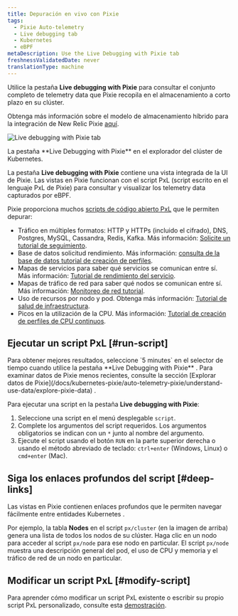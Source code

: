 ```yaml
---
title: Depuración en vivo con Pixie
tags:
  - Pixie Auto-telemetry
  - Live debugging tab
  - Kubernetes
  - eBPF
metaDescription: Use the Live Debugging with Pixie tab
freshnessValidatedDate: never
translationType: machine
---
```



Utilice la pestaña <DoNotTranslate>**Live debugging with Pixie**</DoNotTranslate> para consultar el conjunto completo de telemetry data que Pixie recopila en el almacenamiento a corto plazo en su clúster.

Obtenga más información sobre el modelo de almacenamiento híbrido para la integración de New Relic Pixie [aquí](/docs/kubernetes-pixie/auto-telemetry-pixie/understand-use-data/overview).

<img
  title="Live debugging with Pixie tab"
  alt="Live debugging with Pixie tab"
  src={pixieLiveDebugging}
/>

<figcaption>
  La pestaña <DoNotTranslate>**Live Debugging with Pixie**</DoNotTranslate> en el explorador del clúster de Kubernetes.
</figcaption>

La pestaña <DoNotTranslate>**Live debugging with Pixie**</DoNotTranslate> contiene una vista integrada de la UI de Pixie. Las vistas en Pixie funcionan con el script PxL (script escrito en el lenguaje PxL de Pixie) para consultar y visualizar los telemetry data capturados por eBPF.

Pixie proporciona muchos [scripts de código abierto PxL](https://github.com/pixie-io/pixie/tree/main/src/pxl_scripts) que le permiten depurar:

* Tráfico en múltiples formatos: HTTP y HTTPs (incluido el cifrado), DNS, Postgres, MySQL, Cassandra, Redis, Kafka. Más información: [Solicite un tutorial de seguimiento](https://docs.px.dev/tutorials/pixie-101/request-tracing/).
* Base de datos solicitud rendimiento. Más información: [consulta de la base de datos tutorial de creación de perfiles](https://docs.px.dev/tutorials/pixie-101/database-query-profiling/).
* Mapas de servicios para saber qué servicios se comunican entre sí. Más información: [Tutorial de rendimiento del servicio](https://docs.px.dev/tutorials/pixie-101/service-performance/).
* Mapas de tráfico de red para saber qué nodos se comunican entre sí. Más información: [Monitoreo de red tutorial](https://docs.px.dev/tutorials/pixie-101/network-monitoring/).
* Uso de recursos por nodo y pod. Obtenga más información: [Tutorial de salud de infraestructura](https://docs.px.dev/tutorials/pixie-101/infra-health/).
* Picos en la utilización de la CPU. Más información: [Tutorial de creación de perfiles de CPU continuos](https://docs.px.dev/tutorials/pixie-101/profiler/).

## Ejecutar un script PxL [#run-script]

<Callout variant="important">
  Para obtener mejores resultados, seleccione `5 minutes` en el selector de tiempo cuando utilice la pestaña <DoNotTranslate>**Live Debugging with Pixie**</DoNotTranslate> . Para examinar datos de Pixie menos recientes, consulte la sección [Explorar datos de Pixie](/docs/kubernetes-pixie/auto-telemetry-pixie/understand-use-data/explore-pixie-data) .
</Callout>

Para ejecutar una script en la pestaña <DoNotTranslate>**Live debugging with Pixie**</DoNotTranslate>:

1. Seleccione una script en el menú desplegable `script`.
2. Complete los argumentos del script requeridos. Los argumentos obligatorios se indican con un `*` junto al nombre del argumento.
3. Ejecute el script usando el botón `RUN` en la parte superior derecha o usando el método abreviado de teclado: `ctrl+enter` (Windows, Linux) o `cmd+enter` (Mac).

## Siga los enlaces profundos del script [#deep-links]

Las vistas en Pixie contienen enlaces profundos que le permiten navegar fácilmente entre entidades Kubernetes .

Por ejemplo, la tabla <DoNotTranslate>**Nodes**</DoNotTranslate> en el script `px/cluster` (en la imagen de arriba) genera una lista de todos los nodos de su clúster. Haga clic en un nodo para acceder al script `px/node` para ese nodo en particular. El script `px/node` muestra una descripción general del pod, el uso de CPU y memoria y el tráfico de red de un nodo en particular.

## Modificar un script PxL [#modify-script]

Para aprender cómo modificar un script PxL existente o escribir su propio script PxL personalizado, consulte esta [demostración](https://fast.wistia.com/embed/channel/tqh40xputt?wchannelid=tqh40xputt&wmediaid=nmbw64jwzd).